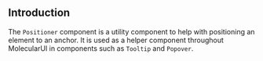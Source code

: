 
## Introduction

The `Positioner` component is a utility component to help with positioning an element to an anchor.
It is used as a helper component throughout MolecularUI in components such as `Tooltip` and `Popover`.

<PropsTable of="Positioner" />
